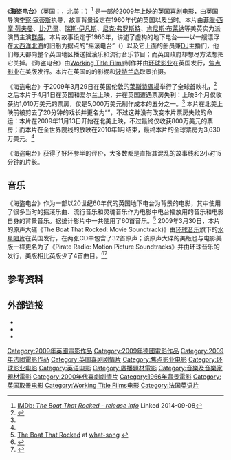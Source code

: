 {{noteTA
|G1=Movie
|G3=Show
|G2=TV
|G4=Music
|T=zh-cn:海盗电台; zh-tw:海盜電波; zh-hk:出位樂人谷;
|1=zh-cn:理查德·柯蒂斯; zh-hant:李察·寇蒂斯;
|2=zh-cn:理查德; zh-hant:李察;
|3=zh-cn:柯蒂斯; zh-hant:寇蒂斯;
|4=zh-hans:蒂姆·贝万;zh-hant:蒂姆·貝文;zh-tw:提姆·畢文;zh-hk:添·貝雲;zh-mo:添·貝雲;
|5=zh-hans:埃里克·费尔纳;zh-hk:艾力·費拿;zh-tw:艾瑞克·費納;
|6=zh-hans:菲利普·塞默·霍夫曼; zh-hk:菲臘·西摩·荷夫曼; zh-tw:菲利浦·西摩·霍夫曼;
|7=zh-hk:標·尼菲;zh-hans:比尔·乃尔;zh-hant:比·乃爾;zh-tw:比爾·奈伊;zh-mo:標·尼菲;
|8=zh-tw:肯尼斯·布萊納; zh-hk:簡尼夫·班納; zh-cn:肯尼斯·布莱纳;
|9=zh-cn:海盗电台; zh-tw:海盜電波; zh-hk:出位樂人谷;
}}
{{Infobox film
| image          = pirate_radio_poster_us.jpg
| alt            = 
| caption        = 美国版海报<br><small>（片名已从英国版的“The Boat That Rocked”改为了“Pirate Radio”）</small>
| director       = [[李察·寇蒂斯|李察·寇蒂斯]]
| producer       = {{Plain list |
* [[蒂姆·貝文|蒂姆·貝文]]
* [[艾瑞克·費納|艾瑞克·費納]]
* {{le|希拉里·贝文·琼斯|Hilary Bevan Jones}}
}}
| writer         = 理查德·柯蒂斯
| starring       = {{Plain list |
* [[菲臘·西摩·荷夫曼|菲臘·西摩·荷夫曼]]
* [[比·乃爾|比·乃爾]]
* [[瑞斯·伊凡斯|瑞斯·伊凡斯]]
* [[尼克·弗罗斯特|尼克·弗罗斯特]]
* [[肯尼斯·布莱纳|肯尼斯·布莱纳]]
<!--- Cast is per poster, DO NOT CHANGE without consulting the talk page --->
}}
| music          = <!--- Do not add Hans Zimmer. He is uncredited and only composed one original piece of music --->
| cinematography = [[丹尼·科恩_(電影攝影師)|丹尼·科恩]]
| editing        = 艾玛·E.·西考科斯
| studio         = [[Working_Title_Films|Working Title Films]]
| distributor    = {{Plain list |
*[[环球影业|环球影业]] <small>(英国、德国)</small>
*[[通道影业|通道影业]] <small>(法国)</small>
*[[焦点影业|焦点影业]] <small>(美国)</small>
}}
| released       = {{Film date|df=y|2009|04|01|英国|2009|04|16|德国|2009|05|06|法国|2009|11|13|美国}}
| runtime        = 135 分钟<ref name="BBFC">{{cite web | url=http://www.bbfc.co.uk/website/Classified.nsf/0/90615f2f0307da2a8025757c00542bd1?OpenDocument&ExpandSection=1#_Section1 | publisher=[[British_Board_of_Film_Classification|British Board of Film Classification]] | title=The Boat That Rocked | date=17 March 2009 | accessdate=2009-11-09 | archive-date=2010-04-07 | archive-url=https://web.archive.org/web/20100407023524/http://www.bbfc.co.uk/website/Classified.nsf/0/90615f2f0307da2a8025757c00542bd1?OpenDocument&ExpandSection=1#_Section1 | dead-url=no }}</ref>
| country        = {{Plain list |
*英国
*德国
*法国
}}
| language       = 英语
| budget         = 5,000万美元<ref name=Mojo>{{cite web | url = http://boxofficemojo.com/movies/?id=boatthatrocked.htm | title = The Boat That Rocked | work = [[Box_Office_Mojo|Box Office Mojo]] | accessdate = 2014-12-28 | archive-date = 2010-06-20 | archive-url = https://web.archive.org/web/20100620030439/http://boxofficemojo.com/movies/?id=boatthatrocked.htm | dead-url = no }}</ref>
| gross          = 36,348,784美元<ref name=Mojo/>
| cn_name        = 海盗电台
| hk_name        = 出位樂人谷
| tw_name        = 海盜電波
}}

《'''海盗电台'''》（英国：{{lang|en|'''''The Boat That Rocked'''''}}，北美：{{lang|en|'''''Pirate Radio'''''}}）<ref>[http://www.imdb.com/title/tt1131729/releaseinfo IMDb: ''The Boat That Rocked - release info''] {{Wayback|url=http://www.imdb.com/title/tt1131729/releaseinfo |date=20150330235843 }} Linked 2014-09-08</ref> 是一部於2009年上映的[[英国|英国]][[喜剧电影|喜剧电影]]，由英国导演[[李察·寇蒂斯|李察·寇蒂斯]]执导，故事背景设定在1960年代的英国以及当时{{le|英国地下电台|pirate radio in the United Kingdom}}。本片由[[菲臘·西摩·荷夫曼|菲臘·西摩·荷夫曼]]、[[比·乃爾|比·乃爾]]、[[瑞斯·伊凡斯|瑞斯·伊凡斯]]、[[尼克·弗罗斯特|尼克·弗罗斯特]]、[[肯尼斯·布莱纳|肯尼斯·布莱纳]]等美英实力派演员主演[[群戲|群戲]]。本片故事设定于1966年，讲述了虚构的地下电台——以一艘漂浮在[[北海_(大西洋)|大西洋北海]]的旧船为据点的“摇滚电台”（{{lang|en|Radio Rock}}）以及它上面的船员兼[[DJ|DJ]]主播们，他们每天都向整个英国地区播送摇滚乐和流行音乐节目；而英国政府却想尽方法想把它关掉。《海盗电台》由[[Working_Title_Films|Working Title Films]]制作并由[[环球影业|环球影业]]在英国发行，[[焦点影业|焦点影业]]在美版发行。本片在英国的{{le|谢珀顿影业|Shepperton Studios}}的影棚和[[波特兰岛_(英国)|波特兰岛]]取景拍摄。

《海盗电台》于2009年3月29日在英国伦敦的[[萊斯特廣場|萊斯特廣場]]举行了全球首映礼，<ref>{{cite web|last=Knapton|first=Sarah|title=The Boat That Rocked stars hit red carpet for premiere|url=http://www.telegraph.co.uk/culture/film/5039599/The-Boat-That-Rocked-stars-hit-red-carpet-for-premiere.html|work=[[The_Daily_Telegraph|The Daily Telegraph]]|accessdate=2 May 2014|date=23 March 2009|archive-date=2014-12-28|archive-url=https://web.archive.org/web/20141228064219/http://www.telegraph.co.uk/culture/film/5039599/The-Boat-That-Rocked-stars-hit-red-carpet-for-premiere.html|dead-url=no}}</ref> 之后本片于4月1日在英国和爱尔兰上映，并在英国遭遇票房失利：上映3个月仅收获约1,010万美元的票房，仅是5,000万美元制作成本的五分之一。<ref name=Mojo/> 本片在北美上映前被剪去了20分钟的戏长并更名为“{{lang|en|Pirate Radio}}”，不过这并没有改变本片票房失败的命运：本片在2009年11月13日开始在北美上映，不过最终仅收获800万美元的票房；而本片在全世界院线的放映在2010年1月结束，最终本片的全球票房为3,630万美元。<ref name=Mojo/>

《海盗电台》获得了好坏参半的评价，大多数都是直指其混乱的故事线和2小时15分钟的片长。

== 音乐 ==
{{main|海盗电台：电影原声带}}
《海盗电台》作为一部以20世纪60年代的英国地下电台为背景的电影，其中使用了很多当时的摇滚乐曲、流行音乐和灵魂音乐作为电影中电台播放用的音乐和电影自身的背景音乐。据统计影片中一共使用了60首音乐。<ref>[http://www.what-song.com/Movies/Soundtrack/405/The-Boat-That-Rocked The Boat That Rocked] {{Wayback|url=http://www.what-song.com/Movies/Soundtrack/405/The-Boat-That-Rocked |date=20141228114515 }} at [http://www.what-song.com what-song] {{Wayback|url=http://www.what-song.com/ |date=20141228113303 }}</ref> 2009年3月30日，本片的原声大碟《The Boat That Rocked: Movie Soundtrack)》由[[环球音乐|环球音乐]]旗下的[[水星唱片|水星唱片]]在英国发行，在两张CD中包含了32首原声；该原声大碟的美版也与电影美版一样更名为了《Pirate Radio: Motion Picture Soundtracks》并由环球音乐的{{le|环球共和唱片|Universal Republic Records}}发行，美版相比英版少了4首曲目。<ref name="Erlewine">{{cite web |last=Erlewine |first=Stephen Thomas |authorlink=Stephen Thomas Erlewine |title=Review: ''The Boat That Rocked'' (soundtrack) |publisher=[[Allmusic|Allmusic]] |url={{Allmusic|class=album|id=r1561428|pure_url=yes}} |accessdate=2010-11-03}}</ref><ref name="Jurek">{{cite web |last=Jurek |first=Thom |title=Review: ''Pirate Radio'' (soundtrack) |publisher=[[Allmusic|Allmusic]] |url={{Allmusic|class=album|id=pirate-radio-soundtrack-r1672120/review|pure_url=yes}} |accessdate=2010-11-03}}</ref>

== 参考资料 ==
{{reflist}}

== 外部链接 ==
* {{IMDb title|1131729}}
* {{Rotten-tomatoes|boat_that_rocked}}
* {{douban}}

{{DEFAULTSORT:Boat That Rocked, The}}
[[Category:2009年英國電影作品|Category:2009年英國電影作品]]
[[Category:2009年德國電影作品|Category:2009年德國電影作品]]
[[Category:2009年法國電影作品|Category:2009年法國電影作品]]
[[Category:英国喜剧剧情片|Category:英国喜剧剧情片]]
[[Category:焦点影业电影|Category:焦点影业电影]]
[[Category:环球影业电影|Category:环球影业电影]]
[[Category:英语电影|Category:英语电影]]
[[Category:廣播題材電影|Category:廣播題材電影]]
[[Category:音樂及音樂家題材電影|Category:音樂及音樂家題材電影]]
[[Category:2000年代喜劇劇情片|Category:2000年代喜劇劇情片]]
[[Category:1966年背景電影|Category:1966年背景電影]]
[[Category:英国取景电影|Category:英国取景电影]]
[[Category:Working_Title_Films电影|Category:Working Title Films电影]]
[[Category:法国英语片|Category:法国英语片]]
